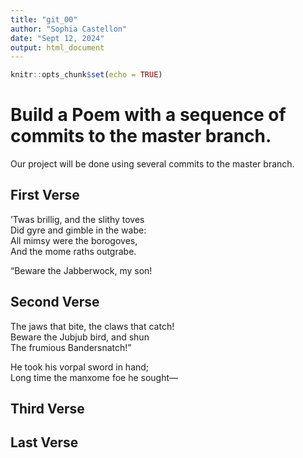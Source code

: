 ```yaml
---
title: "git_00"
author: "Sophia Castellon"
date: "Sept 12, 2024"
output: html_document
---
```


```r
knitr::opts_chunk$set(echo = TRUE)
```
# Build a Poem with a sequence of commits to the master branch.
Our project will be done using several commits to the master branch.
<!-- Do not modify or change any text in "!--" bracketed areas such as this --- these are instructions to
you, if you change any of this the git program will notice it and compromise your git merging strategy !-->

## First Verse 
<!--Put the first five lines of a poem by Lewis Carrol in this section!-->

’Twas brillig, and the slithy toves  
      Did gyre and gimble in the wabe:  
All mimsy were the borogoves,   
      And the mome raths outgrabe.   
      
      
“Beware the Jabberwock, my son!   
      
## Second Verse
<!--Put the first five lines of a poem by Robert Frost here!-->

The jaws that bite, the claws that catch!   
Beware the Jubjub bird, and shun    
      The frumious Bandersnatch!”    

He took his vorpal sword in hand;   
      Long time the manxome foe he sought—   

## Third Verse
<!--Put the first two verses of The Walrus and the Carpenter here!-->

## Last Verse
<!--Put a short poem of your choice 8-20 lines,here!-->
